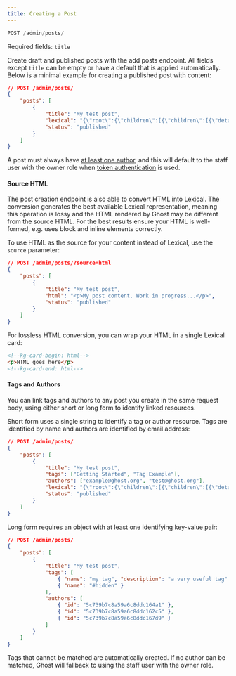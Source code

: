 ```yaml
---
title: Creating a Post
---
```


```js
POST /admin/posts/
```

Required fields: `title`

Create draft and published posts with the add posts endpoint. All fields except `title` can be empty or have a default that is applied automatically. Below is a minimal example for creating a published post with content:

```json
// POST /admin/posts/
{
    "posts": [
        {
            "title": "My test post",
            "lexical": "{\"root\":{\"children\":[{\"children\":[{\"detail\":0,\"format\":0,\"mode\":\"normal\",\"style\":\"\",\"text\":\"Hello, beautiful world! 👋\",\"type\":\"extended-text\",\"version\":1}],\"direction\":\"ltr\",\"format\":\"\",\"indent\":0,\"type\":\"paragraph\",\"version\":1}],\"direction\":\"ltr\",\"format\":\"\",\"indent\":0,\"type\":\"root\",\"version\":1}}",
            "status": "published"
        }
    ]
}
```

A post must always have [at least one author](#tags-and-authors), and this will default to the staff user with the owner role when [token authentication](#token-authentication) is used.

#### Source HTML

The post creation endpoint is also able to convert HTML into Lexical. The conversion generates the best available Lexical representation, meaning this operation is lossy and the HTML rendered by Ghost may be different from the source HTML. For the best results ensure your HTML is well-formed, e.g. uses block and inline elements correctly.

To use HTML as the source for your content instead of Lexical, use the `source` parameter:

```json
// POST /admin/posts/?source=html
{
    "posts": [
        {
            "title": "My test post",
            "html": "<p>My post content. Work in progress...</p>",
            "status": "published"
        }
    ]
}
```

For lossless HTML conversion, you can wrap your HTML in a single Lexical card:

```html
<!--kg-card-begin: html-->
<p>HTML goes here</p>
<!--kg-card-end: html-->
```

#### Tags and Authors

You can link tags and authors to any post you create in the same request body, using either short or long form to identify linked resources.

Short form uses a single string to identify a tag or author resource. Tags are identified by name and authors are identified by email address:

```json
// POST /admin/posts/
{
    "posts": [
        {
            "title": "My test post",
            "tags": ["Getting Started", "Tag Example"],
            "authors": ["example@ghost.org", "test@ghost.org"],
            "lexical": "{\"root\":{\"children\":[{\"children\":[{\"detail\":0,\"format\":0,\"mode\":\"normal\",\"style\":\"\",\"text\":\"Hello, beautiful world! 👋\",\"type\":\"extended-text\",\"version\":1}],\"direction\":\"ltr\",\"format\":\"\",\"indent\":0,\"type\":\"paragraph\",\"version\":1}],\"direction\":\"ltr\",\"format\":\"\",\"indent\":0,\"type\":\"root\",\"version\":1}}",
            "status": "published"
        }
    ]
}
```

Long form requires an object with at least one identifying key-value pair:

```json
// POST /admin/posts/
{
    "posts": [
        {
            "title": "My test post",
            "tags": [
                { "name": "my tag", "description": "a very useful tag" },
                { "name": "#hidden" }
            ],
            "authors": [
                { "id": "5c739b7c8a59a6c8ddc164a1" },
                { "id": "5c739b7c8a59a6c8ddc162c5" },
                { "id": "5c739b7c8a59a6c8ddc167d9" }
            ]
        }
    ]
}
```

Tags that cannot be matched are automatically created. If no author can be matched, Ghost will fallback to using the staff user with the owner role.
